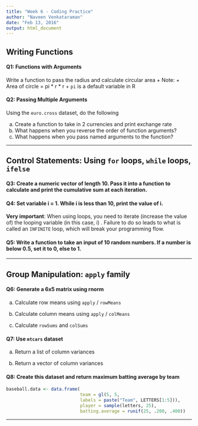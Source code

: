 ```yaml
---
title: "Week 6 - Coding Practice"
author: "Naveen Venkataraman"
date: "Feb 13, 2016"
output: html_document
---
```


## Writing Functions

#### Q1: Functions with Arguments

Write a function to pass the radius and calculate circular area
+ Note:
    + Area of circle = pi * r * r
    + ```pi``` is a default variable in R


#### Q2: Passing Multiple Arguments

Using the ```euro.cross``` dataset, do the following

a. Create a function to take in 2 currencies and print exchange rate
b. What happens when you reverse the order of function arguments?
c. What happens when you pass named arguments to the function?

---

## Control Statements: Using ```for``` loops, ```while``` loops, ```ifelse```

#### Q3: Create a numeric vector of length 10. Pass it into a function to calculate and print the cumulative sum at each iteration.


#### Q4: Set variable i = 1. While i is less than 10, print the value of i.

__Very important__: When using loops, you need to iterate (increase the value of) the looping variable (in this case, i) . Failure to do so leads to what is called an ```INFINITE``` loop, which will break your programming flow.

#### Q5: Write a function to take an input of 10 random numbers. If a number is below 0.5, set it to 0, else to 1.

---

## Group Manipulation: ```apply``` family

#### Q6: Generate a 6x5 matrix using rnorm


a. Calculate row means using ```apply``` / ```rowMeans```

b. Calculate column means using ```apply``` / ```colMeans```

c. Calculate ```rowSums``` and ```colSums```

#### Q7: Use ```mtcars``` dataset


a. Return a list of column variances

b. Return a vector of column variances

#### Q8: Create this dataset and return maximum batting average by team

```r
baseball.data <- data.frame(
                            team = gl(5, 5,
                            labels = paste("Team", LETTERS[1:5])),
                            player = sample(letters, 25),
                            batting.average = runif(25, .200, .400))
```

---